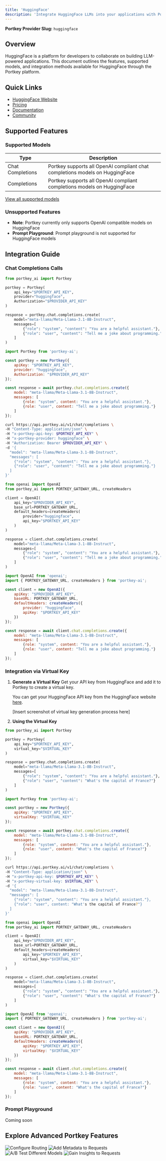 ```yaml
---
title: 'HuggingFace'
description: 'Integrate HuggingFace LLMs into your applications with Portkey'
---
```


**Portkey Provider Slug:** `huggingface`

## Overview

HuggingFace is a platform for developers to collaborate on building LLM-powered applications. This document outlines the features, supported models, and integration methods available for HuggingFace through the Portkey platform.

## Quick Links

- [HuggingFace Website](https://huggingface.co/)
- [Pricing](https://huggingface.co/pricing#endpoints)
- [Documentation](https://huggingface.co/docs/api-inference/index)
- [Community](https://huggingface.co/join/discord)

## Supported Features

### Supported Models

| Type | Description |
|------|-------------|
| Chat Completions | Portkey supports all OpenAI compliant chat completions models on HuggingFace |
| Completions | Portkey supports all OpenAI compliant completions models on HuggingFace |

[View all supported models](https://huggingface.co/models)

### Unsupported Features

- **Note**: Portkey currently only supports OpenAI compatible models on HuggingFace
- **Prompt Playground**: Prompt playground is not supported for HuggingFace models

## Integration Guide

### Chat Completions Calls

<CodeGroup>

```Python python
from portkey_ai import Portkey

portkey = Portkey(
    api_key="$PORTKEY_API_KEY",
    provider="huggingface",
    Authorization="$PROVIDER_API_KEY"
)

response = portkey.chat.completions.create(
    model="meta-llama/Meta-Llama-3.1-8B-Instruct",
    messages=[
        {"role": "system", "content": "You are a helpful assistant."},
        {"role": "user", "content": "Tell me a joke about programming."}
    ]
)
```

```js node
import Portkey from 'portkey-ai';

const portkey = new Portkey({
    apiKey: "$PORTKEY_API_KEY",
    provider: "huggingface",
    Authorization: "$PROVIDER_API_KEY"
});

const response = await portkey.chat.completions.create({
    model: "meta-llama/Meta-Llama-3.1-8B-Instruct",
    messages: [
        {role: "system", content: "You are a helpful assistant."},
        {role: "user", content: "Tell me a joke about programming."}
    ]
});
```

```bash cURL
curl https://api.portkey.ai/v1/chat/completions \
-H "Content-Type: application/json" \
-H "x-portkey-api-key: $PORTKEY_API_KEY" \
-H "x-portkey-provider: huggingface" \
-H "Authorization: Bearer $PROVIDER_API_KEY" \
-d '{
  "model": "meta-llama/Meta-Llama-3.1-8B-Instruct",
  "messages": [
    {"role": "system", "content": "You are a helpful assistant."},
    {"role": "user", "content": "Tell me a joke about programming."}
  ]
}'
```

```Python OpenAI Python SDK
from openai import OpenAI
from portkey_ai import PORTKEY_GATEWAY_URL, createHeaders

client = OpenAI(
    api_key="$PROVIDER_API_KEY",
    base_url=PORTKEY_GATEWAY_URL,
    default_headers=createHeaders(
        provider="huggingface",
        api_key="$PORTKEY_API_KEY"
    )
)

response = client.chat.completions.create(
    model="meta-llama/Meta-Llama-3.1-8B-Instruct",
    messages=[
        {"role": "system", "content": "You are a helpful assistant."},
        {"role": "user", "content": "Tell me a joke about programming."}
    ]
)
```

```js OpenAI Node SDK
import OpenAI from 'openai';
import { PORTKEY_GATEWAY_URL, createHeaders } from 'portkey-ai';

const client = new OpenAI({
    apiKey: "$PROVIDER_API_KEY",
    baseURL: PORTKEY_GATEWAY_URL,
    defaultHeaders: createHeaders({
        provider: "huggingface",
        apiKey: "$PORTKEY_API_KEY"
    })
});

const response = await client.chat.completions.create({
    model: "meta-llama/Meta-Llama-3.1-8B-Instruct",
    messages: [
        {role: "system", content: "You are a helpful assistant."},
        {role: "user", content: "Tell me a joke about programming."}
    ]
});
```

</CodeGroup>

### Integration via Virtual Key

1. **Generate a Virtual Key**
   Get your API key from HuggingFace and add it to Portkey to create a virtual key.

   You can get your HuggingFace API key from the HuggingFace website [here](https://huggingface.co/login).

   [Insert screenshot of virtual key generation process here]

2. **Using the Virtual Key**

<CodeGroup>

```Python python
from portkey_ai import Portkey

portkey = Portkey(
    api_key="$PORTKEY_API_KEY",
    virtual_key="$VIRTUAL_KEY"
)

response = portkey.chat.completions.create(
    model="meta-llama/Meta-Llama-3.1-8B-Instruct",
    messages=[
        {"role": "system", "content": "You are a helpful assistant."},
        {"role": "user", "content": "What's the capital of France?"}
    ]
)
```

```js node
import Portkey from 'portkey-ai';

const portkey = new Portkey({
    apiKey: "$PORTKEY_API_KEY",
    virtualKey: "$VIRTUAL_KEY"
});

const response = await portkey.chat.completions.create({
    model: "meta-llama/Meta-Llama-3.1-8B-Instruct",
    messages: [
        {role: "system", content: "You are a helpful assistant."},
        {role: "user", content: "What's the capital of France?"}
    ]
});
```

```bash cURL
curl https://api.portkey.ai/v1/chat/completions \
-H "Content-Type: application/json" \
-H "x-portkey-api-key: $PORTKEY_API_KEY" \
-H "x-portkey-virtual-key: $VIRTUAL_KEY" \
-d '{
  "model": "meta-llama/Meta-Llama-3.1-8B-Instruct",
  "messages": [
    {"role": "system", "content": "You are a helpful assistant."},
    {"role": "user", content: "What's the capital of France?"}
  ]
}'
```

```Python OpenAI Python SDK
from openai import OpenAI
from portkey_ai import PORTKEY_GATEWAY_URL, createHeaders

client = OpenAI(
    api_key="$PROVIDER_API_KEY",
    base_url=PORTKEY_GATEWAY_URL,
    default_headers=createHeaders(
        api_key="$PORTKEY_API_KEY",
        virtual_key="$VIRTUAL_KEY"
    )
)

response = client.chat.completions.create(
    model="meta-llama/Meta-Llama-3.1-8B-Instruct",
    messages=[
        {"role": "system", "content": "You are a helpful assistant."},
        {"role": "user", "content": "What's the capital of France?"}
    ]
)
```

```js OpenAI Node SDK
import OpenAI from 'openai';
import { PORTKEY_GATEWAY_URL, createHeaders } from 'portkey-ai';

const client = new OpenAI({
    apiKey: "$PROVIDER_API_KEY",
    baseURL: PORTKEY_GATEWAY_URL,
    defaultHeaders: createHeaders({
        apiKey: "$PORTKEY_API_KEY",
        virtualKey: "$VIRTUAL_KEY"
    })
});

const response = await client.chat.completions.create({
    model: "meta-llama/Meta-Llama-3.1-8B-Instruct",
    messages: [
        {role: "system", content: "You are a helpful assistant."},
        {role: "user", content: "What's the capital of France?"}
    ]
});
```

</CodeGroup>

### Prompt Playground

Coming soon

## Explore Advanced Portkey Features

<CardGroup cols={2}>
  <Card title="Configure Routing" href="/docs/product/ai-gateway/routing">
    <img src="/api/placeholder/400/320" alt="Configure Routing" />
  </Card>
  <Card title="Add Metadata to Requests" href="/docs/product/observability/metadata">
    <img src="/api/placeholder/400/320" alt="Add Metadata to Requests" />
  </Card>
  <Card title="A/B Test Different Models" href="/docs/product/ai-gateway/load-balance">
    <img src="/api/placeholder/400/320" alt="A/B Test Different Models" />
  </Card>
  <Card title="Gain Insights to Requests" href="/docs/product/observability/traces">
    <img src="/api/placeholder/400/320" alt="Gain Insights to Requests" />
  </Card>
</CardGroup>